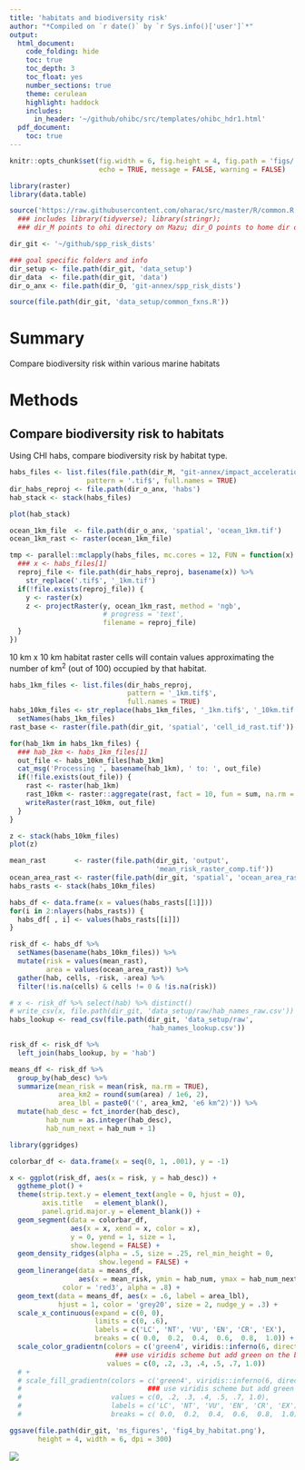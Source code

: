```yaml
---
title: 'habitats and biodiversity risk'
author: "*Compiled on `r date()` by `r Sys.info()['user']`*"
output: 
  html_document:
    code_folding: hide
    toc: true
    toc_depth: 3
    toc_float: yes
    number_sections: true
    theme: cerulean
    highlight: haddock
    includes: 
      in_header: '~/github/ohibc/src/templates/ohibc_hdr1.html'
  pdf_document:
    toc: true
---
```


``` r

knitr::opts_chunk$set(fig.width = 6, fig.height = 4, fig.path = 'figs/',
                      echo = TRUE, message = FALSE, warning = FALSE)

library(raster)
library(data.table)

source('https://raw.githubusercontent.com/oharac/src/master/R/common.R')
  ### includes library(tidyverse); library(stringr); 
  ### dir_M points to ohi directory on Mazu; dir_O points to home dir on Mazu

dir_git <- '~/github/spp_risk_dists'

### goal specific folders and info
dir_setup <- file.path(dir_git, 'data_setup')
dir_data  <- file.path(dir_git, 'data')
dir_o_anx <- file.path(dir_O, 'git-annex/spp_risk_dists')

source(file.path(dir_git, 'data_setup/common_fxns.R'))

```

# Summary

Compare biodiversity risk within various marine habitats

# Methods

## Compare biodiversity risk to habitats

Using CHI habs, compare biodiversity risk by habitat type.

``` r
habs_files <- list.files(file.path(dir_M, "git-annex/impact_acceleration/habitats"), 
                   pattern = '.tif$', full.names = TRUE)
dir_habs_reproj <- file.path(dir_o_anx, 'habs')
hab_stack <- stack(habs_files)

plot(hab_stack)

ocean_1km_file  <- file.path(dir_o_anx, 'spatial', 'ocean_1km.tif')
ocean_1km_rast <- raster(ocean_1km_file)

tmp <- parallel::mclapply(habs_files, mc.cores = 12, FUN = function(x) {
  ### x <- habs_files[1]
  reproj_file <- file.path(dir_habs_reproj, basename(x)) %>%
    str_replace('.tif$', '_1km.tif')
  if(!file.exists(reproj_file)) {
    y <- raster(x)
    z <- projectRaster(y, ocean_1km_rast, method = 'ngb',
                       # progress = 'text',
                       filename = reproj_file)
  }
})
```

10 km x 10 km habitat raster cells will contain values approximating the number of  km^2^ (out of 100) occupied by that habitat.

``` r

habs_1km_files <- list.files(dir_habs_reproj, 
                             pattern = '_1km.tif$',
                             full.names = TRUE)
habs_10km_files <- str_replace(habs_1km_files, '_1km.tif$', '_10km.tif') %>%
  setNames(habs_1km_files)
rast_base <- raster(file.path(dir_git, 'spatial', 'cell_id_rast.tif'))

for(hab_1km in habs_1km_files) {
  ### hab_1km <- habs_1km_files[1]
  out_file <- habs_10km_files[hab_1km]
  cat_msg('Processing ', basename(hab_1km), ' to: ', out_file)
  if(!file.exists(out_file)) {
    rast <- raster(hab_1km)
    rast_10km <- raster::aggregate(rast, fact = 10, fun = sum, na.rm = TRUE)
    writeRaster(rast_10km, out_file)
  }
}

z <- stack(habs_10km_files)
plot(z)
```


``` r

mean_rast       <- raster(file.path(dir_git, 'output', 
                                    'mean_risk_raster_comp.tif'))
ocean_area_rast <- raster(file.path(dir_git, 'spatial', 'ocean_area_rast.tif'))
habs_rasts <- stack(habs_10km_files)

habs_df <- data.frame(x = values(habs_rasts[[1]]))
for(i in 2:nlayers(habs_rasts)) {
  habs_df[ , i] <- values(habs_rasts[[i]])
}

risk_df <- habs_df %>%
  setNames(basename(habs_10km_files)) %>%
  mutate(risk = values(mean_rast),
         area = values(ocean_area_rast)) %>%
  gather(hab, cells, -risk, -area) %>%
  filter(!is.na(cells) & cells != 0 & !is.na(risk))

# x <- risk_df %>% select(hab) %>% distinct()
# write_csv(x, file.path(dir_git, 'data_setup/raw/hab_names_raw.csv'))
habs_lookup <- read_csv(file.path(dir_git, 'data_setup/raw', 
                                  'hab_names_lookup.csv'))

risk_df <- risk_df %>%
  left_join(habs_lookup, by = 'hab')

means_df <- risk_df %>%
  group_by(hab_desc) %>%
  summarize(mean_risk = mean(risk, na.rm = TRUE),
            area_km2 = round(sum(area) / 1e6, 2),
            area_lbl = paste0('(', area_km2, 'e6 km^2)')) %>%
  mutate(hab_desc = fct_inorder(hab_desc),
         hab_num = as.integer(hab_desc),
         hab_num_next = hab_num + 1)
```


``` r

library(ggridges)

colorbar_df <- data.frame(x = seq(0, 1, .001), y = -1)

x <- ggplot(risk_df, aes(x = risk, y = hab_desc)) +
  ggtheme_plot() +
  theme(strip.text.y = element_text(angle = 0, hjust = 0),
        axis.title   = element_blank(),
        panel.grid.major.y = element_blank()) +
  geom_segment(data = colorbar_df, 
               aes(x = x, xend = x, color = x), 
               y = 0, yend = 1, size = 1,
               show.legend = FALSE) +
  geom_density_ridges(alpha = .5, size = .25, rel_min_height = 0,
                      show.legend = FALSE) +
  geom_linerange(data = means_df,
                 aes(x = mean_risk, ymin = hab_num, ymax = hab_num_next),
             color = 'red3', alpha = .8) +
  geom_text(data = means_df, aes(x = .6, label = area_lbl),
            hjust = 1, color = 'grey20', size = 2, nudge_y = .3) +
  scale_x_continuous(expand = c(0, 0),
                     limits = c(0, .6),
                     labels = c('LC', 'NT', 'VU', 'EN', 'CR', 'EX'),
                     breaks = c( 0.0,  0.2,  0.4,  0.6,  0.8,  1.0)) +
  scale_color_gradientn(colors = c('green4', viridis::inferno(6, direction = -1)),
                          ### use viridis scheme but add green on the bottom for LC
                        values = c(0, .2, .3, .4, .5, .7, 1.0))
  # +
  # scale_fill_gradientn(colors = c('green4', viridis::inferno(6, direction = -1)),
  #                               ### use viridis scheme but add green on the bottom for LC
  #                      values = c(0, .2, .3, .4, .5, .7, 1.0),
  #                      labels = c('LC', 'NT', 'VU', 'EN', 'CR', 'EX'),
  #                      breaks = c( 0.0,  0.2,  0.4,  0.6,  0.8,  1.0))

ggsave(file.path(dir_git, 'ms_figures', 'fig4_by_habitat.png'),
       height = 4, width = 6, dpi = 300)
```

![](ms_figures/fig4_by_habitat.png)
